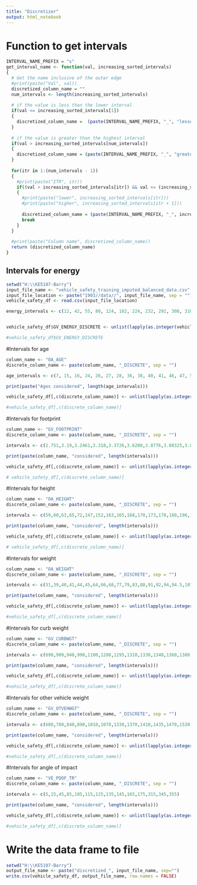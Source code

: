 ```yaml
---
title: "Discretizer"
output: html_notebook
---
```


# Function to get intervals
```r
INTERVAL_NAME_PREFIX = "s"
get_interval_name <- function(val, increasing_sorted_intervals)
{
  # Get the name inclusive of the outer edge
  #print(paste("Val", val))
  discretized_column_name = ""
  num_intervals <- length(increasing_sorted_intervals)
  
  # if the value is less than the lower interval
  if(val <= increasing_sorted_intervals[1])
  {
    discretized_column_name =  (paste(INTERVAL_NAME_PREFIX, "_", "lesserthan", increasing_sorted_intervals[1], sep=""))
  }
  
  # if the value is greater than the highest interval
  if(val > increasing_sorted_intervals[num_intervals])
  {
    discretized_column_name = (paste(INTERVAL_NAME_PREFIX, "_", "greaterthan", increasing_sorted_intervals[num_intervals], sep=""))
  }
  
  for(itr in 1:(num_intervals - 1))
  {
    #print(paste("ITR", itr))
    if((val > increasing_sorted_intervals[itr]) && val <= (increasing_sorted_intervals[itr + 1]))
    {
      #print(paste("lower", increasing_sorted_intervals[itr]))
      #print(paste("higher", increasing_sorted_intervals[itr + 1]))
      
      discretized_column_name = (paste(INTERVAL_NAME_PREFIX, "_", increasing_sorted_intervals[itr], "_", increasing_sorted_intervals[itr + 1], sep=""))
      break
    }
  }
  
  #print(paste("Column name", discretized_column_name))
  return (discretized_column_name)
}

```


## Intervals for energy

```r
setwd("H:\\KE5107-Barry")
input_file_name <- "vehicle_safety_training_imputed_balanced_data.csv"
input_file_location <- paste("1903//data//", input_file_name, sep = "")
vehicle_safety_df <- read.csv(input_file_location)

energy_intervals <- c(12, 42, 55, 80, 124, 162, 224, 232, 292, 308, 310, 334, 344, 424, 459, 584, 642, 796, 832, 862, 866, 1245, 1455, 1704, 2902, 7194, 7816, 8647, 8668)


vehicle_safety_df$GV_ENERGY_DISCRETE <- unlist(lapply(as.integer(vehicle_safety_df[,c("GV_ENERGY")]), get_interval_name, increasing_sorted_intervals = energy_intervals))

#vehicle_safety_df$GV_ENERGY_DISCRETE
```
#Intervals for age
```r

column_name <- "OA_AGE"
discrete_column_name <- paste(column_name, "_DISCRETE", sep = "")

age_intervals <- c(7, 15, 16, 24, 26, 27, 28, 36, 38, 40, 41, 46, 47, 50, 52, 55, 56, 63, 70, 90, 93)

print(paste("Ages considered", length(age_intervals)))

vehicle_safety_df[,c(discrete_column_name)] <- unlist(lapply(as.integer(vehicle_safety_df[,c(column_name)]), get_interval_name, increasing_sorted_intervals = age_intervals))

#vehicle_safety_df[,c(discrete_column_name)]


```

#Intervals for footprint
```r

column_name <- "GV_FOOTPRINT"
discrete_column_name <- paste(column_name, "_DISCRETE", sep = "")

intervals <- c(2.751,3.19,3.2461,3.318,3.3726,3.6208,3.8776,3.88325,3.8982,3.9005,3.9249,3.9562,3.957,4.1426,4.165,4.1884,4.1922,4.2432,4.4117,4.50715,4.512,4.52175,4.5346,4.563,4.6567,6.264,6.7768,7.0584,7.5601)

print(paste(column_name, "considered", length(intervals)))

vehicle_safety_df[,c(discrete_column_name)] <- unlist(lapply(as.integer(vehicle_safety_df[,c(column_name)]), get_interval_name, increasing_sorted_intervals = intervals))

# vehicle_safety_df[,c(discrete_column_name)]


```


#Intervals for height
```r

column_name <- "OA_HEIGHT"
discrete_column_name <- paste(column_name, "_DISCRETE", sep = "")

intervals <- c(59,60,63,65,72,147,152,163,165,168,170,173,178,180,196,198,203,206,216)

print(paste(column_name, "considered", length(intervals)))

vehicle_safety_df[,c(discrete_column_name)] <- unlist(lapply(as.integer(vehicle_safety_df[,c(column_name)]), get_interval_name, increasing_sorted_intervals = intervals))

# vehicle_safety_df[,c(discrete_column_name)]


```


#Intervals for weight
```r

column_name <- "OA_WEIGHT"
discrete_column_name <- paste(column_name, "_DISCRETE", sep = "")

intervals <- c(31,39,40,41,44,45,64,66,68,77,79,83,88,91,92,94,94.5,107,150)

print(paste(column_name, "considered", length(intervals)))

vehicle_safety_df[,c(discrete_column_name)] <- unlist(lapply(as.integer(vehicle_safety_df[,c(column_name)]), get_interval_name, increasing_sorted_intervals = intervals))

#vehicle_safety_df[,c(discrete_column_name)]


```


#Intervals for curb weight
```r

column_name <- "GV_CURBWGT"
discrete_column_name <- paste(column_name, "_DISCRETE", sep = "")

intervals <- c(690,900,940,990,1100,1280,1295,1310,1330,1340,1360,1380,1470,1510,1520,1540,1560,1620,1775,1780,1790,1810,1820,1870,2700,2770,2870,3900,4240)

print(paste(column_name, "considered", length(intervals)))

vehicle_safety_df[,c(discrete_column_name)] <- unlist(lapply(as.integer(vehicle_safety_df[,c(column_name)]), get_interval_name, increasing_sorted_intervals = intervals))

#vehicle_safety_df[,c(discrete_column_name)]


```

#Intervals for other vehicle weight
```r

column_name <- "GV_OTVEHWGT"
discrete_column_name <- paste(column_name, "_DISCRETE", sep = "")

intervals <- c(680,780,840,890,1010,1070,1330,1370,1410,1435,1470,1530,1550,1580,1620,1715,1760,1820,1840,1920,1965,2000,2060,2130,3090,3260,3990,4440,4490)

print(paste(column_name, "considered", length(intervals)))

vehicle_safety_df[,c(discrete_column_name)] <- unlist(lapply(as.integer(vehicle_safety_df[,c(column_name)]), get_interval_name, increasing_sorted_intervals = intervals))

#vehicle_safety_df[,c(discrete_column_name)]


```

#Intervals for angle of impact
```r

column_name <- "VE_PDOF_TR"
discrete_column_name <- paste(column_name, "_DISCRETE", sep = "")

intervals <- c(5,15,45,85,105,115,125,135,145,165,175,315,345,355)

print(paste(column_name, "considered", length(intervals)))

vehicle_safety_df[,c(discrete_column_name)] <- unlist(lapply(as.integer(vehicle_safety_df[,c(column_name)]), get_interval_name, increasing_sorted_intervals = intervals))

#vehicle_safety_df[,c(discrete_column_name)]


```

# Write the data frame to file
```r
setwd("H:\\KE5107-Barry")
output_file_name <- paste("discretized_", input_file_name, sep="")
write.csv(vehicle_safety_df, output_file_name, row.names = FALSE)
```